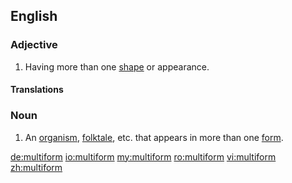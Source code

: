 ==English==

===Adjective===
{{en-adj|-}}

# Having more than one [[shape]] or appearance.

====Translations====
{{trans-top}}
{{trans-mid}}
{{trans-bottom}}

===Noun===
{{en-noun}}

# An [[organism]], [[folktale]], etc. that appears in more than one [[form]].

[[de:multiform]]
[[io:multiform]]
[[my:multiform]]
[[ro:multiform]]
[[vi:multiform]]
[[zh:multiform]]